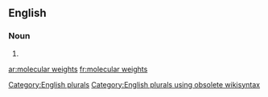 
==English==

===Noun===
{{head|en}}

# {{plural of|molecular weight}}

[[Category:English plurals]][[Category:English plurals using obsolete wikisyntax]]

[[ar:molecular weights]]
[[fr:molecular weights]]